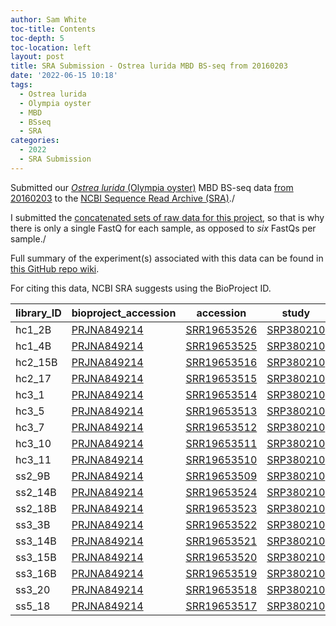 ```yaml
---
author: Sam White
toc-title: Contents
toc-depth: 5
toc-location: left
layout: post
title: SRA Submission - Ostrea lurida MBD BS-seq from 20160203
date: '2022-06-15 10:18'
tags: 
  - Ostrea lurida
  - Olympia oyster
  - MBD
  - BSseq
  - SRA
categories: 
  - 2022
  - SRA Submission
---
```

Submitted our [_Ostrea lurida_ (Olympia oyster)](http://en.wikipedia.org/wiki/Pacific_oyster) MBD BS-seq data [from 20160203](https://robertslab.github.io/sams-notebook/posts/2016/2016-02-03-data-received-ostrea-lurida-mbd-enriched-bs-seq/) to the [NCBI Sequence Read Archive (SRA)](https://www.ncbi.nlm.nih.gov/sra)./

I submitted the [concatenated sets of raw data for this project](https://robertslab.github.io/sams-notebook/posts/2016/2016-04-11-data-management-concatenate-fastq-files-from-oly-mbdseq-project/), so that is why there is only a single FastQ for each sample, as opposed to _six_ FastQs per sample./

Full summary of the experiment(s) associated with this data can be found in [this GitHub repo wiki](https://github.com/RobertsLab/project-olympia.oyster-genomic/wiki/MBD-BSseq-December-2015).

For citing this data, NCBI SRA suggests using the BioProject ID.

| library_ID | bioproject_accession                                               | accession                                                         | study                                                         | biosample_accession                                                 | filename                                                                                                       |
|------------|--------------------------------------------------------------------|-------------------------------------------------------------------|---------------------------------------------------------------|---------------------------------------------------------------------|----------------------------------------------------------------------------------------------------------------|
| hc1_2B     | [PRJNA849214](https://www.ncbi.nlm.nih.gov/bioproject/PRJNA849214) | [SRR19653526](https://www.ncbi.nlm.nih.gov/sra/?term=SRR19653526) | [SRP380210](https://www.ncbi.nlm.nih.gov/sra/?term=SRP380210) | [SAMN29043785](https://www.ncbi.nlm.nih.gov/sra/?term=SAMN29043785) | [zr1394_1.fastq.gz](https://owl.fish.washington.edu/nightingales/O_lurida/20160203_mbdseq/zr1394_1.fastq.gz)   |
| hc1_4B     | [PRJNA849214](https://www.ncbi.nlm.nih.gov/bioproject/PRJNA849214) | [SRR19653525](https://www.ncbi.nlm.nih.gov/sra/?term=SRR19653525) | [SRP380210](https://www.ncbi.nlm.nih.gov/sra/?term=SRP380210) | [SAMN29043786](https://www.ncbi.nlm.nih.gov/sra/?term=SAMN29043786) | [zr1394_2.fastq.gz](https://owl.fish.washington.edu/nightingales/O_lurida/20160203_mbdseq/zr1394_2.fastq.gz)   |
| hc2_15B    | [PRJNA849214](https://www.ncbi.nlm.nih.gov/bioproject/PRJNA849214) | [SRR19653516](https://www.ncbi.nlm.nih.gov/sra/?term=SRR19653516) | [SRP380210](https://www.ncbi.nlm.nih.gov/sra/?term=SRP380210) | [SAMN29043787](https://www.ncbi.nlm.nih.gov/sra/?term=SAMN29043787) | [zr1394_3.fastq.gz](https://owl.fish.washington.edu/nightingales/O_lurida/20160203_mbdseq/zr1394_3.fastq.gz)   |
| hc2_17     | [PRJNA849214](https://www.ncbi.nlm.nih.gov/bioproject/PRJNA849214) | [SRR19653515](https://www.ncbi.nlm.nih.gov/sra/?term=SRR19653515) | [SRP380210](https://www.ncbi.nlm.nih.gov/sra/?term=SRP380210) | [SAMN29043788](https://www.ncbi.nlm.nih.gov/sra/?term=SAMN29043788) | [zr1394_4.fastq.gz](https://owl.fish.washington.edu/nightingales/O_lurida/20160203_mbdseq/zr1394_4.fastq.gz)   |
| hc3_1      | [PRJNA849214](https://www.ncbi.nlm.nih.gov/bioproject/PRJNA849214) | [SRR19653514](https://www.ncbi.nlm.nih.gov/sra/?term=SRR19653514) | [SRP380210](https://www.ncbi.nlm.nih.gov/sra/?term=SRP380210) | [SAMN29043789](https://www.ncbi.nlm.nih.gov/sra/?term=SAMN29043789) | [zr1394_5.fastq.gz](https://owl.fish.washington.edu/nightingales/O_lurida/20160203_mbdseq/zr1394_5.fastq.gz)   |
| hc3_5      | [PRJNA849214](https://www.ncbi.nlm.nih.gov/bioproject/PRJNA849214) | [SRR19653513](https://www.ncbi.nlm.nih.gov/sra/?term=SRR19653513) | [SRP380210](https://www.ncbi.nlm.nih.gov/sra/?term=SRP380210) | [SAMN29043790](https://www.ncbi.nlm.nih.gov/sra/?term=SAMN29043790) | [zr1394_6.fastq.gz](https://owl.fish.washington.edu/nightingales/O_lurida/20160203_mbdseq/zr1394_6.fastq.gz)   |
| hc3_7      | [PRJNA849214](https://www.ncbi.nlm.nih.gov/bioproject/PRJNA849214) | [SRR19653512](https://www.ncbi.nlm.nih.gov/sra/?term=SRR19653512) | [SRP380210](https://www.ncbi.nlm.nih.gov/sra/?term=SRP380210) | [SAMN29043791](https://www.ncbi.nlm.nih.gov/sra/?term=SAMN29043791) | [zr1394_7.fastq.gz](https://owl.fish.washington.edu/nightingales/O_lurida/20160203_mbdseq/zr1394_7.fastq.gz)   |
| hc3_10     | [PRJNA849214](https://www.ncbi.nlm.nih.gov/bioproject/PRJNA849214) | [SRR19653511](https://www.ncbi.nlm.nih.gov/sra/?term=SRR19653511) | [SRP380210](https://www.ncbi.nlm.nih.gov/sra/?term=SRP380210) | [SAMN29043792](https://www.ncbi.nlm.nih.gov/sra/?term=SAMN29043792) | [zr1394_8.fastq.gz](https://owl.fish.washington.edu/nightingales/O_lurida/20160203_mbdseq/zr1394_8.fastq.gz)   |
| hc3_11     | [PRJNA849214](https://www.ncbi.nlm.nih.gov/bioproject/PRJNA849214) | [SRR19653510](https://www.ncbi.nlm.nih.gov/sra/?term=SRR19653510) | [SRP380210](https://www.ncbi.nlm.nih.gov/sra/?term=SRP380210) | [SAMN29043793](https://www.ncbi.nlm.nih.gov/sra/?term=SAMN29043793) | [zr1394_9.fastq.gz](https://owl.fish.washington.edu/nightingales/O_lurida/20160203_mbdseq/zr1394_9.fastq.gz)   |
| ss2_9B     | [PRJNA849214](https://www.ncbi.nlm.nih.gov/bioproject/PRJNA849214) | [SRR19653509](https://www.ncbi.nlm.nih.gov/sra/?term=SRR19653509) | [SRP380210](https://www.ncbi.nlm.nih.gov/sra/?term=SRP380210) | [SAMN29043794](https://www.ncbi.nlm.nih.gov/sra/?term=SAMN29043794) | [zr1394_10.fastq.gz](https://owl.fish.washington.edu/nightingales/O_lurida/20160203_mbdseq/zr1394_10.fastq.gz) |
| ss2_14B    | [PRJNA849214](https://www.ncbi.nlm.nih.gov/bioproject/PRJNA849214) | [SRR19653524](https://www.ncbi.nlm.nih.gov/sra/?term=SRR19653524) | [SRP380210](https://www.ncbi.nlm.nih.gov/sra/?term=SRP380210) | [SAMN29043795](https://www.ncbi.nlm.nih.gov/sra/?term=SAMN29043795) | [zr1394_11.fastq.gz](https://owl.fish.washington.edu/nightingales/O_lurida/20160203_mbdseq/zr1394_11.fastq.gz) |
| ss2_18B    | [PRJNA849214](https://www.ncbi.nlm.nih.gov/bioproject/PRJNA849214) | [SRR19653523](https://www.ncbi.nlm.nih.gov/sra/?term=SRR19653523) | [SRP380210](https://www.ncbi.nlm.nih.gov/sra/?term=SRP380210) | [SAMN29043796](https://www.ncbi.nlm.nih.gov/sra/?term=SAMN29043796) | [zr1394_12.fastq.gz](https://owl.fish.washington.edu/nightingales/O_lurida/20160203_mbdseq/zr1394_12.fastq.gz) |
| ss3_3B     | [PRJNA849214](https://www.ncbi.nlm.nih.gov/bioproject/PRJNA849214) | [SRR19653522](https://www.ncbi.nlm.nih.gov/sra/?term=SRR19653522) | [SRP380210](https://www.ncbi.nlm.nih.gov/sra/?term=SRP380210) | [SAMN29043797](https://www.ncbi.nlm.nih.gov/sra/?term=SAMN29043797) | [zr1394_13.fastq.gz](https://owl.fish.washington.edu/nightingales/O_lurida/20160203_mbdseq/zr1394_13.fastq.gz) |
| ss3_14B    | [PRJNA849214](https://www.ncbi.nlm.nih.gov/bioproject/PRJNA849214) | [SRR19653521](https://www.ncbi.nlm.nih.gov/sra/?term=SRR19653521) | [SRP380210](https://www.ncbi.nlm.nih.gov/sra/?term=SRP380210) | [SAMN29043798](https://www.ncbi.nlm.nih.gov/sra/?term=SAMN29043798) | [zr1394_14.fastq.gz](https://owl.fish.washington.edu/nightingales/O_lurida/20160203_mbdseq/zr1394_14.fastq.gz) |
| ss3_15B    | [PRJNA849214](https://www.ncbi.nlm.nih.gov/bioproject/PRJNA849214) | [SRR19653520](https://www.ncbi.nlm.nih.gov/sra/?term=SRR19653520) | [SRP380210](https://www.ncbi.nlm.nih.gov/sra/?term=SRP380210) | [SAMN29043799](https://www.ncbi.nlm.nih.gov/sra/?term=SAMN29043799) | [zr1394_15.fastq.gz](https://owl.fish.washington.edu/nightingales/O_lurida/20160203_mbdseq/zr1394_15.fastq.gz) |
| ss3_16B    | [PRJNA849214](https://www.ncbi.nlm.nih.gov/bioproject/PRJNA849214) | [SRR19653519](https://www.ncbi.nlm.nih.gov/sra/?term=SRR19653519) | [SRP380210](https://www.ncbi.nlm.nih.gov/sra/?term=SRP380210) | [SAMN29043800](https://www.ncbi.nlm.nih.gov/sra/?term=SAMN29043800) | [zr1394_16.fastq.gz](https://owl.fish.washington.edu/nightingales/O_lurida/20160203_mbdseq/zr1394_16.fastq.gz) |
| ss3_20     | [PRJNA849214](https://www.ncbi.nlm.nih.gov/bioproject/PRJNA849214) | [SRR19653518](https://www.ncbi.nlm.nih.gov/sra/?term=SRR19653518) | [SRP380210](https://www.ncbi.nlm.nih.gov/sra/?term=SRP380210) | [SAMN29043801](https://www.ncbi.nlm.nih.gov/sra/?term=SAMN29043801) | [zr1394_17.fastq.gz](https://owl.fish.washington.edu/nightingales/O_lurida/20160203_mbdseq/zr1394_17.fastq.gz) |
| ss5_18     | [PRJNA849214](https://www.ncbi.nlm.nih.gov/bioproject/PRJNA849214) | [SRR19653517](https://www.ncbi.nlm.nih.gov/sra/?term=SRR19653517) | [SRP380210](https://www.ncbi.nlm.nih.gov/sra/?term=SRP380210) | [SAMN29043802](https://www.ncbi.nlm.nih.gov/sra/?term=SAMN29043802) | [zr1394_18.fastq.gz](https://owl.fish.washington.edu/nightingales/O_lurida/20160203_mbdseq/zr1394_18.fastq.gz) |